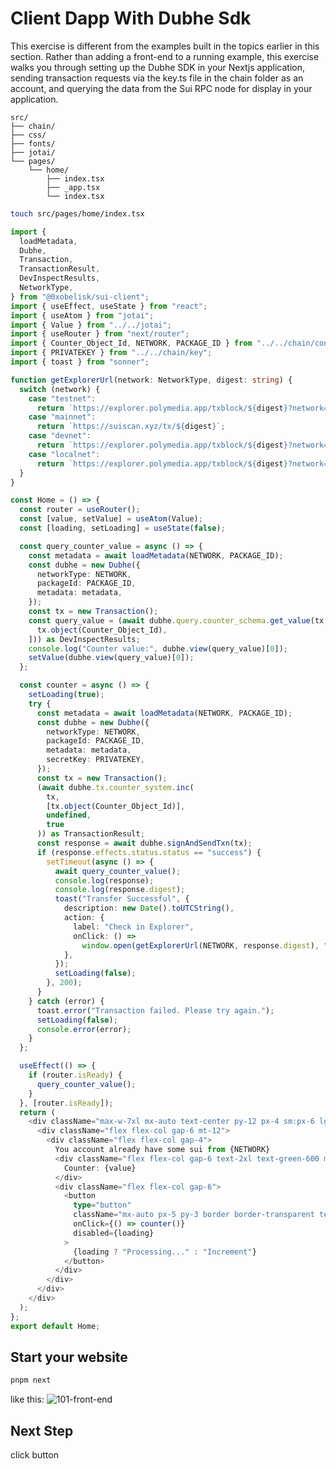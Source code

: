 # Client Dapp With Dubhe Sdk

This exercise is different from the examples built in the topics earlier in this section. Rather than adding a front-end to a running example, this exercise walks you through setting up the Dubhe SDK in your Nextjs application, sending transaction requests via the key.ts file in the chain folder as an account, and querying the data from the Sui RPC node for display in your application.

```
src/
├── chain/
├── css/
├── fonts/
├── jotai/
└── pages/
    └── home/
        ├── index.tsx
        ├── _app.tsx
        └── index.tsx
```

```bash
touch src/pages/home/index.tsx
```

```typescript
import {
  loadMetadata,
  Dubhe,
  Transaction,
  TransactionResult,
  DevInspectResults,
  NetworkType,
} from "@0xobelisk/sui-client";
import { useEffect, useState } from "react";
import { useAtom } from "jotai";
import { Value } from "../../jotai";
import { useRouter } from "next/router";
import { Counter_Object_Id, NETWORK, PACKAGE_ID } from "../../chain/config";
import { PRIVATEKEY } from "../../chain/key";
import { toast } from "sonner";

function getExplorerUrl(network: NetworkType, digest: string) {
  switch (network) {
    case "testnet":
      return `https://explorer.polymedia.app/txblock/${digest}?network=${network}`;
    case "mainnet":
      return `https://suiscan.xyz/tx/${digest}`;
    case "devnet":
      return `https://explorer.polymedia.app/txblock/${digest}?network=${network}`;
    case "localnet":
      return `https://explorer.polymedia.app/txblock/${digest}?network=local`;
  }
}

const Home = () => {
  const router = useRouter();
  const [value, setValue] = useAtom(Value);
  const [loading, setLoading] = useState(false);

  const query_counter_value = async () => {
    const metadata = await loadMetadata(NETWORK, PACKAGE_ID);
    const dubhe = new Dubhe({
      networkType: NETWORK,
      packageId: PACKAGE_ID,
      metadata: metadata,
    });
    const tx = new Transaction();
    const query_value = (await dubhe.query.counter_schema.get_value(tx, [
      tx.object(Counter_Object_Id),
    ])) as DevInspectResults;
    console.log("Counter value:", dubhe.view(query_value)[0]);
    setValue(dubhe.view(query_value)[0]);
  };

  const counter = async () => {
    setLoading(true);
    try {
      const metadata = await loadMetadata(NETWORK, PACKAGE_ID);
      const dubhe = new Dubhe({
        networkType: NETWORK,
        packageId: PACKAGE_ID,
        metadata: metadata,
        secretKey: PRIVATEKEY,
      });
      const tx = new Transaction();
      (await dubhe.tx.counter_system.inc(
        tx,
        [tx.object(Counter_Object_Id)],
        undefined,
        true
      )) as TransactionResult;
      const response = await dubhe.signAndSendTxn(tx);
      if (response.effects.status.status == "success") {
        setTimeout(async () => {
          await query_counter_value();
          console.log(response);
          console.log(response.digest);
          toast("Transfer Successful", {
            description: new Date().toUTCString(),
            action: {
              label: "Check in Explorer",
              onClick: () =>
                window.open(getExplorerUrl(NETWORK, response.digest), "_blank"),
            },
          });
          setLoading(false);
        }, 200);
      }
    } catch (error) {
      toast.error("Transaction failed. Please try again.");
      setLoading(false);
      console.error(error);
    }
  };

  useEffect(() => {
    if (router.isReady) {
      query_counter_value();
    }
  }, [router.isReady]);
  return (
    <div className="max-w-7xl mx-auto text-center py-12 px-4 sm:px-6 lg:py-16 lg:px-8 flex-6">
      <div className="flex flex-col gap-6 mt-12">
        <div className="flex flex-col gap-4">
          You account already have some sui from {NETWORK}
          <div className="flex flex-col gap-6 text-2xl text-green-600 mt-6 ">
            Counter: {value}
          </div>
          <div className="flex flex-col gap-6">
            <button
              type="button"
              className="mx-auto px-5 py-3 border border-transparent text-base font-medium rounded-md text-white bg-indigo-600 hover:bg-indigo-700"
              onClick={() => counter()}
              disabled={loading}
            >
              {loading ? "Processing..." : "Increment"}
            </button>
          </div>
        </div>
      </div>
    </div>
  );
};
export default Home;
```



## Start your website

```bash
pnpm next
```

like this:
![101-front-end](/sui/101-front-end.png)

## Next Step

click button

